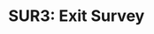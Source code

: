 # SUR3: Exit Survey {#app_final_survey}
<!-- 
**Overall Instructions:**

*You may have seen these questions before. We ask you to carefully
consider the questions again, reflect back on your activities and
experiences since the beginning of the semester, and answer the
questions accordingly. We all grow and evolve with time. These questions
will help us to understand how you have evolved over the past few
months.*

 \
**Reworded Version of Intrinsic Motivation Inventory:**\
(Slightly different from SUR2 to indicate end of the semester)

*For each of the following statements, please indicate how true it is
for you, using the following scale:*

*(1) not at all true \| somewhat true \| very true (5)*

\
**Interest/Enjoyment**\
I enjoyed taking the course and doing the final project activities very
much.\
The course and final project activities were fun to do.\
I think this was a boring course. (R)\
The course and the final project activities were not holding my
attention at all. (R)\
I would describe the final project activities as very interesting.\
I think the final project activities were quite enjoyable.\
While I was doing the final project activities, I was thinking about how
much I enjoyed them.

 \
**Perceived Competence**\
I think I am pretty good at this course and the final project
activities.\
I think I did pretty well in the course, and in the final project
activities, compared to other students.\
After working at the final project activities for awhile, I felt pretty
competent.\
I am satisfied with my performance in this course.\
I am pretty skilled at the final project activities.\
This is a course that I was not able to do very well. (R)

 \
**Effort/Importance**\
I put a lot of effort into this course.\
I did not try very hard to do well in this course, and in the final
project activities. (R)\
I tried very hard in the course, and in the final project activities.\
It was important to me to do well in this course.\
I did not put much energy into the course and the final project
activities. (R)

 \
**Pressure/Tension**\
I did not feel nervous at all while doing the final project activities.
(R)\
I felt very tensed while doing the final project activities.\
I felt very relaxed while doing the final project activities. (R)\
I was anxious while working on the final project parts.\
I felt pressured while doing the final project activities.

 \
**Perceived Choice**\
I believe I have some choice about doing the final project.\
I felt like it is not my own choice to do the final project parts. (R)\
I didn't really have a choice about doing the final project tasks. (R)\
I felt like I had to do the final project tasks. (R)\
I did the final project activities because I had no choice. (R)\
I did the final project activities because I wanted to.\
I did the final project activities because I had to. (R)

 \
**Value/Usefulness** [^1]\
I believe the course and the final project activities could be of some
value to me.\
I think that doing the final project activities is useful for\
I think this is important to do because it can\
I would be willing to do research on the final project topics/subtopics
again because it has some value to me.\
I think doing the final project activities will help me to\
I believe doing the final project activities will be beneficial to me.\
I think this was an important course and final project for me.

[^1]: items with blanks will be completed with contextual information
    once the study site is finalised -->
